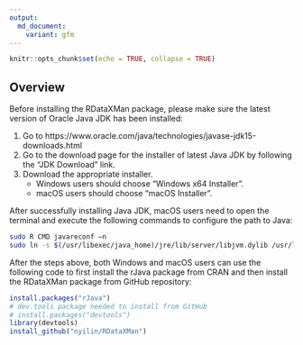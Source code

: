 ```yaml
---
output: 
  md_document:
    variant: gfm
---
```


```r
knitr::opts_chunk$set(echo = TRUE, collapse = TRUE)
```

## Overview

Before installing the RDataXMan package, please make sure the latest version of 
Oracle Java JDK has been installed:

1. Go to https://www.oracle.com/java/technologies/javase-jdk15-downloads.html
2. Go to the download page for the installer of latest Java JDK by following the 
"JDK Download" link.
3. Download the appropriate installer.
    - Windows users should choose "Windows x64 Installer".
    - macOS users should choose "macOS Installer".

After successfully installing Java JDK, macOS users need to open the terminal
and execute the following commands to configure the path to Java:

```bash
sudo R CMD javareconf –n
sudo ln -s $(/usr/libexec/java_home)/jre/lib/server/libjvm.dylib /usr/local/lib
```

After the steps above, both Windows and macOS users can use the following code 
to first install the rJava package from CRAN and then install the RDataXMan 
package from GitHub repository:

```r
install.packages("rJava")
# dev.tools package needed to install from GitHub
# install.packages("devtools")
library(devtools)
install_github("nyilin/RDataXMan")
```
